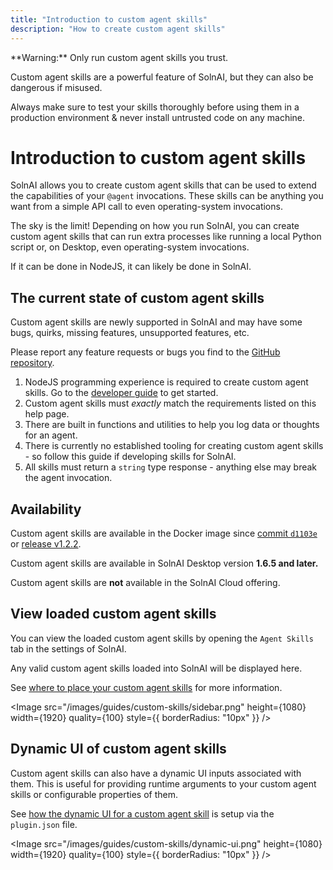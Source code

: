 ```yaml
---
title: "Introduction to custom agent skills"
description: "How to create custom agent skills"
---
```



<Callout type="error" emoji="⚠️">
  **Warning:** Only run custom agent skills you trust.

Custom agent skills are a powerful feature of SolnAI, but they can also be dangerous if misused.

Always make sure to test your skills thoroughly before using them in a production environment & never install untrusted code on any machine.

</Callout>

# Introduction to custom agent skills

SolnAI allows you to create custom agent skills that can be used to extend the capabilities of your `@agent` invocations. These skills can be anything you want from a simple API call to even operating-system invocations.

The sky is the limit! Depending on how you run SolnAI, you can create custom agent skills that can run extra processes like running a local Python script or, on Desktop, even operating-system invocations.

If it can be done in NodeJS, it can likely be done in SolnAI.

## The current state of custom agent skills

<Callout type="info" emoji="️💡">
 Custom agent skills are newly supported in SolnAI and may have some bugs, quirks, missing features, unsupported features, etc.

Please report any feature requests or bugs you find to the [GitHub repository](https://github.com/Mintplex-Labs/anything-llm).

</Callout>

1. NodeJS programming experience is required to create custom agent skills. Go to the [developer guide](./developer-guide.mdx) to get started.
2. Custom agent skills must _exactly_ match the requirements listed on this help page.
3. There are built in functions and utilities to help you log data or thoughts for an agent.
4. There is currently no established tooling for creating custom agent skills - so follow this guide if developing skills for SolnAI.
5. All skills must return a `string` type response - anything else may break the agent invocation.

## Availability

Custom agent skills are available in the Docker image since [commit `d1103e`](https://github.com/Mintplex-Labs/anything-llm/commit/d1103e2b71ae5550fa33d7d74be5fe3e35e6b1b1) or [release v1.2.2](https://github.com/Mintplex-Labs/anything-llm/releases/tag/v1.2.2).

Custom agent skills are available in SolnAI Desktop version **1.6.5 and later.**

Custom agent skills are **not** available in the SolnAI Cloud offering.

## View loaded custom agent skills

You can view the loaded custom agent skills by opening the `Agent Skills` tab in the settings of SolnAI.

Any valid custom agent skills loaded into SolnAI will be displayed here.

See [where to place your custom agent skills](./developer-guide.mdx#where-to-place-your-custom-agent-skill-code) for more information.

<Image
  src="/images/guides/custom-skills/sidebar.png"
  height={1080}
  width={1920}
  quality={100}
  style={{ borderRadius: "10px" }}
/>

## Dynamic UI of custom agent skills

Custom agent skills can also have a dynamic UI inputs associated with them. This is useful for providing runtime arguments to your custom agent skills or configurable properties of them.

See [how the dynamic UI for a custom agent skill](./plugin-json.mdx#setup_args) is setup via the `plugin.json` file.

<Image
  src="/images/guides/custom-skills/dynamic-ui.png"
  height={1080}
  width={1920}
  quality={100}
  style={{ borderRadius: "10px" }}
/>
